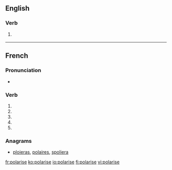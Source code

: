 {{also|polarisé}}
==English==

===Verb===
{{en-verb|polaris|ing}}

# {{British}} {{alternative form of|polarize}}

----

==French==

===Pronunciation===
* {{IPA|lang=fr|/pɔ.la.ʁiz/}}

===Verb===
{{fr-verb-form}}

# {{conjugation of|polariser||1|s|pres|ind|lang=fr}}
# {{conjugation of|polariser||3|s|pres|ind|lang=fr}}
# {{conjugation of|polariser||1|s|pres|sub|lang=fr}}
# {{conjugation of|polariser||1|s|pres|sub|lang=fr}}
# {{conjugation of|polariser||2|s|imp|lang=fr}}

===Anagrams===
* [[ploieras#French|ploieras]], [[polaires#French|polaires]], [[spoliera#French|spoliera]]

[[fr:polarise]]
[[ko:polarise]]
[[io:polarise]]
[[fi:polarise]]
[[vi:polarise]]